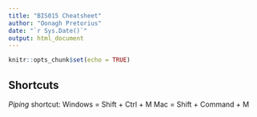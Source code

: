 ```yaml
---
title: "BIS015 Cheatsheet"
author: "Oonagh Pretorius"
date: "`r Sys.Date()`"
output: html_document
---
```


```r
knitr::opts_chunk$set(echo = TRUE)
```

## **Shortcuts**
*Piping* shortcut:
Windows = Shift + Ctrl + M
Mac = Shift + Command + M